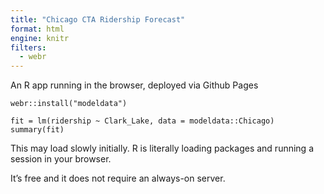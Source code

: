 ```yaml
---
title: "Chicago CTA Ridership Forecast"
format: html
engine: knitr
filters:
  - webr
---
```


An R app running in the browser, deployed via Github Pages

```webr-r

webr::install("modeldata")

fit = lm(ridership ~ Clark_Lake, data = modeldata::Chicago)
summary(fit)
```

This may load slowly initially. R is literally loading packages and running a session in your browser.

It's free and it does not require an always-on server.
